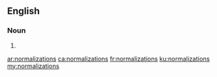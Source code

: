 ==English==

===Noun===
{{head|en|noun plural form}}

# {{plural of|normalization|lang=en}}

[[ar:normalizations]]
[[ca:normalizations]]
[[fr:normalizations]]
[[ku:normalizations]]
[[my:normalizations]]